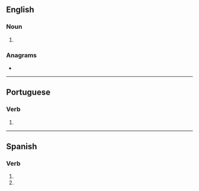 {{also|trancés}}
==English==

===Noun===
{{head|en|noun plural form}}

# {{plural of|trance|lang=en}}

===Anagrams===
* {{anagrams|en|Canters|Castner|Cretans|canters|carnets|nectars|recants|scanter|tanrecs}}

----

==Portuguese==

===Verb===
{{pt-verb-form}}

# {{pt-verb-form-of|trançar}}

----

==Spanish==

===Verb===
{{head|es|verb form}}

# {{es-verb form of|tranzar|ending=-ar|mood=subjunctive|tense=present|number=s|person=2|formal=n}}
# {{es-verb form of|tranzar|ending=-ar|mood=imperative|number=s|person=2|formal=n|sense=negative}}